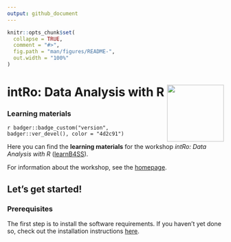 ```yaml
---
output: github_document
---
```


<!-- README.md is generated from README.Rmd. Please edit that file -->

```r
knitr::opts_chunk$set(
  collapse = TRUE,
  comment = "#>",
  fig.path = "man/figures/README-",
  out.width = "100%"
)
```

# intRo: Data Analysis with R <a href='https://intro-rstats.github.io/intRo'><img src='man/figures/logo.png' align="right" height="132" /></a>

### Learning materials

<!-- badges: start -->
`r badger::badge_custom("version", badger::ver_devel(), color = "4d2c91")`
<!-- badges: end -->

Here you can find the **learning materials** for the workshop *intRo: Data Analysis with R* ([learnB4SS](https://learnb4ss.github.io)).

For information about the workshop, see the [homepage](https://intro-rstats.github.io).

## Let's get started!

### Prerequisites

The first step is to install the software requirements.
If you haven't yet done so, check out the installation instructions [here](https://intro-rstats.github.io/intRo/articles/get-started.html).

